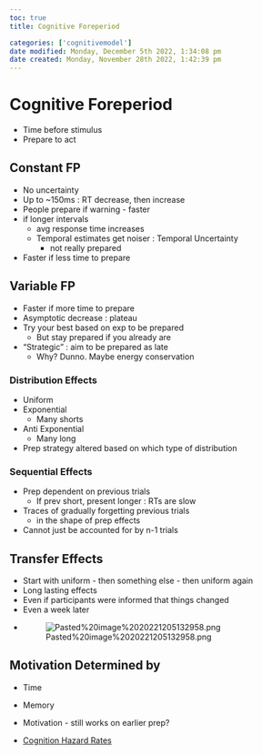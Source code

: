```yaml
---
toc: true
title: Cognitive Foreperiod

categories: ['cognitivemodel']
date modified: Monday, December 5th 2022, 1:34:08 pm
date created: Monday, November 28th 2022, 1:42:39 pm
---
```


# Cognitive Foreperiod

- Time before stimulus
- Prepare to act

## Constant FP
- No uncertainty
- Up to ~150ms : RT decrease, then increase
- People prepare if warning - faster
- if longer intervals
	- avg response time increases
	- Temporal estimates get noiser : Temporal Uncertainty
		- not really prepared
		
- Faster if less time to prepare

## Variable FP
- Faster if more time to prepare
- Asymptotic decrease : plateau
- Try your best based on exp to be prepared
	- But stay prepared if you already are
- "Strategic" : aim to be prepared as late
	- Why? Dunno. Maybe energy conservation

### Distribution Effects
- Uniform
- Exponential
	- Many shorts
- Anti Exponential
	- Many long
- Prep strategy altered based on which type of distribution

### Sequential Effects
- Prep dependent on previous trials
	- If prev short, present longer : RTs are slow
- Traces of gradually forgetting previous trials
	- in the shape of prep effects
- Cannot just be accounted for by n-1 trials

## Transfer Effects
- Start with uniform - then something else - then uniform again
- Long lasting effects
- Even if participants were informed that things changed
- Even a week later
- ![Pasted%20image%2020221205132958.png](Pasted%20image%2020221205132958.png)

## Motivation Determined by
- Time
- Memory
- Motivation - still works on earlier prep?

- [Cognition Hazard Rates](Cognition Hazard Rates.qmd)



